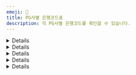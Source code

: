 ```yaml
---
emoji: 🏦
title: PG사별 은행코드표
description: 각 PG사별 은행코드를 확인할 수 있습니다.
---
```





<Details>
<p slot="summary">NHN KCP 은행코드</p>

* KB국민은행 : BK04
* SC제일은행 : BK23
* 경남은행 : BK39
* 광주은행 : BK34
* 기업은행 : BK03
* 농협 : BK11
* 대구은행 : BK31
* 부산은행 : BK32
* 산업은행 : BK02
* 새마을금고 : BK45
* 수협 : BK07
* 신한은행 : BK88
* 신협 : BK48
* 외환은행 : BK81
* 우리은행 : BK20
* 우체국 : BK71
* 전북은행 : BK37
* 축협 : BK12
* 카카오뱅크 : BK90
* 케이뱅크 : BK89
* 하나은행 : BK81
* 한국씨티은행 : BK27
* 토스뱅크 : BK92

</Details>

<Details>
<p slot="summary">KG이니시스 은행코드</p>

* KB국민은행 : 04
* SC제일은행 : 23
* 경남은행 : 39
* 광주은행 : 34
* 기업은행 : 03
* 농협 : 11
* 대구은행 : 31
* 부산은행 : 32
* 산업은행 : 02
* 새마을금고 : 45
* 수협 : 07
* 신한은행 : 88
* 신협 : 48
* 외환은행 : 81
* 우리은행 : 20
* 우체국 : 71
* 전북은행 : 37
* 축협 : 12
* 카카오뱅크 : 90
* 케이뱅크 : 89
* 하나은행 : 81
* 한국씨티은행 : 27
* 토스뱅크 : 92

</Details>

<Details>
<p slot="summary">페이조아 (다우데이타)</p>

* KB국민은행 : 04
* SC제일은행 : 11
* 경남은행 : -
* 광주은행 : -
* 기업은행 : 03
* 농협 : 08
* 대구은행 : -
* 부산은행 : 15
* 산업은행 : -
* 새마을금고 : -
* 수협 : -
* 신한은행 : 10
* 신협 : -
* 외환은행 : 05
* 우리은행 : 09
* 우체국 : 31
* 전북은행 : -
* 축협 : -
* 카카오뱅크 : -
* 케이뱅크 : -
* 하나은행 : 12
* 한국씨티은행 : -
* 토스뱅크 : -

</Details>

<Details>
<p slot="summary">토스페이먼츠 &#x26; 다날 &#x26; 나이스페이먼츠 &#x26; JTNet &#x26; KICC &#x26; SMARTRO &#x26; 세틀뱅크</p>

* KB국민은행 : 004
* SC제일은행 : 023
* 경남은행 : 039
* 광주은행 : 034
* 기업은행 : 003
* 농협 : 011
* 대구은행 : 031
* 부산은행 : 032
* 산업은행 : 002
* 새마을금고 : 045
* 수협 : 007
* 신한은행 : 088
* 신협 : 048
* 외환은행 : 081
* 우리은행 : 020
* 우체국 : 071
* 전북은행 : 037
* 축협 : 012
* 카카오뱅크 : 090
* 케이뱅크 : 089
* 하나은행 : 081
* 한국씨티은행 : 027
* 토스뱅크 : 092

</Details>

<Details>
<p slot="summary">(신)나이스페이</p>

* KB국민은행 : 004
* SC제일은행 : 023
* 광주은행 : 034
* 기업은행 : 003
* 농협 : 011
* 대구은행 : 031
* 부산은행 : 032
* 신한은행 : 088
* 히니은행 : 081
* 우리은행 : 020
* 우체국 : 071
* 케이뱅크 : 089

</Details>

